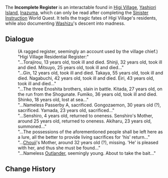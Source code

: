 {{Terminology Infobox
|image        = 
|type         = Lore
|region       = Inazuma
|area         = Yashiori Island
|subarea      = Higi Village
}}
The '''Incomplete Register''' is an interactable found in [[Higi Village]], [[Yashiori Island]], [[Inazuma]], which can only be read after completing the [[Sinister Instruction]] World Quest. It tells the tragic fates of Higi Village's residents, while also documenting [[Washizu]]'s descent into madness.

==Dialogue==
{{Dialogue start}}
:(A ragged register, seemingly an account used by the village chief.)
:"Higi Village Residential Register:"
:"...Torajirou, 13 years old, took ill and died. Shinji, 32 years old, took ill and died. Mitsuyo, 25 years old, took ill and died..."
:"...Gin, 12 years old, took ill and died. Takaya, 55 years old, took ill and died. Nagabuchi, 42 years old, took ill and died. Eiri, 43 years old, took ill and died..."
:"...The three Enoshita brothers, slain in battle. Kitada, 27 years old, on the run from the Shogunate. Fumiko, 36 years old, took ill and died. Shinko, 18 years old, lost at sea..."
:"...Nameless Passerby A, sacrificed. Gongozaemon, 30 years old (?), sacrificed. Yamada, 23 years old, sacrificed..."
:"...Senshiro, 4 years old, returned to oneness. Senshiro's Mother, around 25 years old, returned to oneness. Akiharu, 23 years old, summoned..."
:"...The possessions of the aforementioned people shall be left here as a lure, all the better to provide living sacrifices for 'his' return..."
:"...[[Chouji]]'s Mother, around 32 years old (?), missing. 'He' is pleased with her, and thus she must be found..."
:"...Nameless [[Traveler|Outlander]], seemingly young. About to take the bait..."
{{Dialogue end}}

==Change History==
{{Change History|2.0}}
<!--
==References==
{{Reflist}}-->